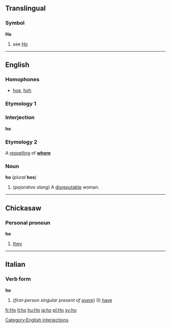 ==Translingual==
===Symbol===
'''Ho'''
# see [[Ho]]

----

==English==
===Homophones===
*[[hoe]], [[hoh]]

===Etymology 1===
===Interjection===
'''ho'''

===Etymology 2===
A [[respelling]] of '''[[whore]]'''

===Noun===
'''ho''' (''plural'' '''hos''')

#(''pejorative slang'') A [[disreputable]] woman.
----

==Chickasaw==
===Personal pronoun===
'''ho'''

# [[they]]
----

==Italian==
===Verb form===
'''ho''' 

# (''first-person singular present of [[avere]]'') (I) [[have]]

[[Category:English interjections]]

[[fr:Ho]]
[[it:ho]]
[[hu:Ho]]
[[ja:ho]]
[[pl:Ho]]
[[sv:ho]]